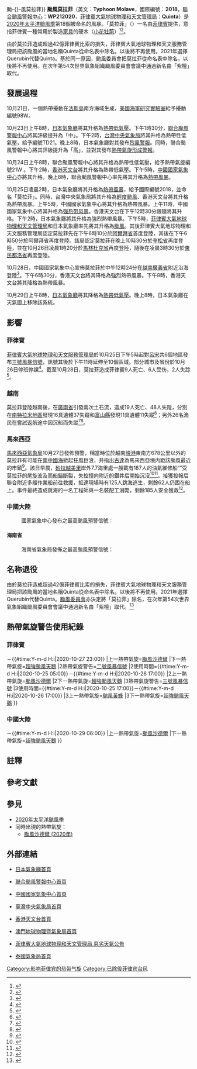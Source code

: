 {{NoteTA
|G1=Weather
|G2=TyphoonNew
|G3=TyphoonOld
|G4=單位
|G5=地名
|G6=2020年太平洋颱風季
|skin=typhoon
|1=zh:Typhoon Molave; zh-tw:Typhoon Molave; zh-cn:Severe Typhoon Molave; zh-hk:Severe Typhoon Molave
}}
{{About|2020年的颱風莫拉菲|其他名為莫拉菲的熱帶氣旋|颱風莫拉菲{{!}}颱-{}-風莫拉菲}}
{{UTC+8}}
{{熱帶氣旋基礎資訊
|颱風名稱 = 颱風莫拉菲
|外文名稱 = Typhoon Molave
|外文語言 = 英文
|十分鐘平均風速JMA = 85|JMA = knot
|十分鐘平均風速CWB = 45|CWB = m/s
|十分鐘平均風速KMA = 40|KMA = m/s
|十分鐘平均風速HKO = 165
|十分鐘平均風速SMG = 
|十分鐘平均風速PAGASA = 155
|十分鐘平均風速NCHMF = 157
|十分鐘平均風速TMD = 85|TMD = knot
|二分鐘平均風速 = 48|NMC = m/s
|一分鐘平均風速 = 105|SSHS = knot<!--JTWC-->
|代表圖像 = Molave 2020-10-27 0540Z.jpg
|代表圖像名稱 = 達到巔峰的颱風莫拉菲
|形成日期 = 2020年10月23日
|轉化日期 =
|消散日期 = 2020年10月29日
|最低氣壓 = 950<!--JMA-->
|瞬間最大陣風 = 220<!--JMA-->
|財產損失 = 6.6億美元（2020年[[美元|美元]]）
|死傷人數 = 71人死亡，46人失踪
|影響地區 = [[菲律賓|菲律賓]]、[[中國大陸|中國大陸]]（[[海南|海南]]）、[[越南|越南]]、[[寮國|寮國]]
|備註 = [[菲律宾大气地球物理和天文管理局|菲律宾大气地球物理和天文管理局]]在此热带气旋离开其责任范围之后，没有再更新其风速资料
|颱風路徑圖 = Molave 2020 track.png
|風季年份 = 2020
|風季位置 = 太平洋
}}
'''颱風莫拉菲'''（英文：'''Typhoon Molave'''，國際編號：'''2018'''，[[聯合颱風警報中心|聯合颱風警報中心]]：'''WP212020'''，[[菲律賓大氣地球物理和天文管理局|菲律賓大氣地球物理和天文管理局]]：'''Quinta'''）是[[2020年太平洋颱風季|2020年太平洋颱風季]]第18個被命名的風暴。「莫拉菲」（{{lang|tl|Molave}}）一名由[[菲律賓|菲律賓]]提供，意指菲律賓一種常用於製造[[家具|家具]]的硬木（[[小花牡荊|小花牡荊]]）<ref>{{cite web|url= https://www.hko.gov.hk/tc/informtc/sound/tc_pronunciation2020e.html#Philippines |title=熱帶氣旋名稱的意義|author=香港天文台|accessdate=2020-08-17}}</ref><ref>{{cite web|url=http://cwb.gov.tw/V7/knowledge/encyclopedia/ty007.htm|title=颱風百問——颱風是怎麼命名？|publisher=交通部中央氣象局|accessdate=2014-12-15|deadurl=yes|archiveurl=https://web.archive.org/web/20171104015435/https://www.cwb.gov.tw/V7/knowledge/encyclopedia/ty007.htm|archivedate=2017-11-04}}</ref>。

由於莫拉菲造成超過42億菲律賓比索的損失，菲律賓大氣地球物理和天文服務管理局把該颱風的當地名稱Quinta從命名表中除名。以後將不再使用。2021年選擇Querubin代替Quinta。基於同一原因，颱風委員會把莫拉菲從命名表中除名，以後將不再使用。在次年第54次世界氣象組織颱風委員會會議中通過新名由「紫檀」取代。

==發展過程==
{{pts wikify}}
10月21日，一個熱帶擾動在[[法斯島|法斯島]]南方海域生成，[[美國海軍研究實驗室|美國海軍研究實驗室]]給予擾動編號98W。

10月23日上午8時，[[日本氣象廳|日本氣象廳]]將其升格為[[熱帶低氣壓|熱帶低氣壓]]。下午1時30分，[[聯合颱風警報中心|聯合颱風警報中心]]將其評級提升為「中」。下午2時，[[台灣|台灣]][[中央氣象局|中央氣象局]]將其升格為熱帶性低氣壓，給予編號TD21。晚上8時，日本氣象廳對其發布[[烈風警報|烈風警報]]。同時，聯合颱風警報中心將其評級提升為「高」，並對其發布[[熱帶氣旋形成警報|熱帶氣旋形成警報]]。

10月24日上午8時，聯合颱風警報中心將其升格為熱帶性低氣壓，給予熱帶氣旋編號21W {{NoteTag|[[聯合颱風警報中心|聯合颱風警報中心]]會為所有於其責任範圍內被該部門評定為[[熱帶氣旋|熱帶氣旋]]的系統作出編號，由兩位數及一個英文字母組成。[[英文字母|英文字母]]表示該熱帶氣旋形成的區域，西北太平洋（包括[[南海|南海]]、[[東海|東海]]）以W表示；而兩位數字則指熱帶氣旋於當年在[[英文字母|英文字母]]所表示的區域內形成次序，換言之「21W」即指莫拉菲是年內第21個於西北太平洋區域內形成的熱帶氣旋。此編號系統每年重新開始。}}。下午2時，[[香港天文台|香港天文台]]將其升格為熱帶低氣壓。下午5時，[[中國國家氣象中心|中國國家氣象中心]]亦將其升格。晚上8時，聯合颱風警報中心率先將其升格為[[熱帶風暴|熱帶風暴]]。

10月25日凌晨2時，日本氣象廳將其升格為[[熱帶風暴|熱帶風暴]]，給予國際編號2018，並命名「莫拉菲」{{NoteTag|[[日本氣象廳|日本氣象廳]]是[[世界氣象組織|世界氣象組織]]指定的西北太平洋[[區域專責氣象中心|區域專責氣象中心]]，負責該區域內（包括南海、東海）的熱帶氣旋正式編號與命名工作：每當該機構把一個熱帶低氣壓升為熱帶風暴時，該機構亦會依照在[[世界氣象組織|世界氣象組織]][[颱風委員會|颱風委員會]]上通過的名稱表作出命名，同時給予4位數字的國際編號。前兩位為當年公元紀年最後兩位數（20'''20'''），後兩位代表莫拉菲是當年被[[日本氣象廳|日本氣象廳]]第'''18'''個升為[[熱帶風暴|熱帶風暴]]的[[熱帶氣旋|熱帶氣旋]]。}}。同時，台灣中央氣象局將其升格為[[輕度颱風|輕度颱風]]、香港天文台將其升格為熱帶風暴。上午5時，中國國家氣象中心將其升格為熱帶風暴。上午11時，中國國家氣象中心將其升格為[[强热带风暴|强热带风暴]]。香港天文台在下午12時30分跟隨將其升格。下午2時，日本氣象廳將其升格為強烈熱帶風暴。下午5時，[[菲律賓大氣地球物理和天文管理局|菲律賓大氣地球物理和天文管理局]]和日本氣象廳率先將其升格為[[颱風|颱風]]。其後菲律賓大氣地球物理和天文服務管理局認定莫拉菲先在下午6時10分於[[阿爾拜省|阿爾拜省]]{{Link-en|聖米格爾島 (菲律賓)|San Miguel Island (Philippines)|聖米格爾島}}首度登陸，其後在下午6時50分於阿爾拜省{{Link-en|馬利瑙市|Malinao,_Albay}}再度登陸。該局認定莫拉菲在晚上10時30分於[[奎松省|奎松省]]{{Link-en|聖安德烈斯|San_Andres,_Quezon}}再度登陸，並在10月26日凌晨1時20分於[[馬林杜克省|馬林杜克省]]{{Link-en|托里霍斯 (菲律賓)|Torrijos, Marinduque|托里霍斯}}再度登陸，隨後在凌晨3時30分於[[東民都洛省|東民都洛省]]{{Link-en|波拉 (菲律賓)|Pola, Oriental Mindoro|波拉}}再度登陸。

10月28日，中國國家氣象中心宣佈莫拉菲於中午12時24分在[[越南|越南]][[廣義省|廣義省]]附近沿海登陸<ref>{{cite news |title=“莫拉菲”减弱为台风级 海南仍有强风雨 |url=http://www.xinhuanet.com/2020-10/28/c_1126667968.htm}}</ref>。下午6時30分，香港天文台將其降格為強烈熱帶風暴。下午8時，香港天文台將其降格為熱帶風暴。

10月29日上午8時，[[日本氣象廳|日本氣象廳]]將其降格為[[熱帶低氣壓|熱帶低氣壓]]。晚上8時，日本氣象廳在天氣圖上移除該系統。

==影響==
=== 菲律賓 ===
[[菲律賓大氣地球物理和天文服務管理局|菲律賓大氣地球物理和天文服務管理局]]於10月25日下午5時起對[[呂宋|呂宋]]共6個地區發布[[熱帶氣旋警告#菲律賓|三號風暴信號]]，訊號其後於下午11時延伸至10個區域。部分城市及省份於10月26日停班停課<ref>{{cite news|url=https://mb.com.ph/2020/10/25/walangpasok-list-of-class-and-work-suspensions-for-monday-october-26-2020/|title=#WalangPasok: List of class and work suspensions for Monday, October 26, 2020|date=2020-10-25|accessdate=2020-10-26|publisher=[[馬尼拉公報|馬尼拉公報]]}}</ref>。截至10月28日，莫拉菲造成菲律賓9人死亡、6人受伤，2人失踪<ref>{{cite news |title=台风“莫拉菲”过境菲律宾致9死6伤 |url=http://www.xinhuanet.com/2020-10/28/c_1126667931.htm}}</ref>。

=== 越南 ===
莫拉菲登陸越南後，在[[廣南省|廣南省]]引發兩次土石流，造成19人死亡、48人失蹤，分別在[[南特拉米地區|南特拉米地區]]發現16具遺體37失蹤和[[富山縣|富山縣]]發現11具遺體11失蹤<ref>{{cite news |title=Đã tìm thấy 19 thi thể trong hai vụ sạt lở đất tại tỉnh Quảng Nam|url=https://www.vietnamplus.vn/da-tim-thay-19-thi-the-trong-hai-vu-sat-lo-dat-tai-tinh-quang-nam/674110.vnp}}</ref>；另外26名漁民在嘗試返航途中因沉船而失蹤<ref>{{cite news |title=Quân chủng Hải quân lập Sở Chỉ huy tiền phương cứu hộ ngư dân |url=https://www.vietnamplus.vn/quan-chung-hai-quan-lap-so-chi-huy-tien-phuong-cuu-ho-ngu-dan/674016.vnp}}</ref><ref>{{cite news |title=颱風莫拉菲侵襲越南 至少2死另有26漁民失蹤 |url=https://www.cna.com.tw/news/aopl/202010280270.aspx}}</ref>。

===馬來西亞===
[[馬來西亞氣象局|馬來西亞氣象局]]10月27日發佈預警，稱當時位於越南[[峴港|峴港]]東南方678公里以外的莫拉菲有可能在[[南中國海|南中國海]]掀起狂風巨浪，并指出[[古達|古達]]為馬來西亞境内距該颱風最近的市鎮<ref>{{cite news|url=https://www.nst.com.my/news/nation/2020/10/635709/metmalaysia-typhoon-molave-may-trigger-strong-winds-rough-seas-scs|title=MetMalaysia: Typhoon Molave may trigger strong winds, rough seas in SCS|date=2020-10-27|accessdate=2020-10-30|publisher={{link-en|新海峽時報|New Straits Times}}}}</ref>。該日早晨，[[砂拉越|砂拉越]][[美里|美里]]{{link-ms|瓜拉峇南|Kuala Baram}}岸外7.7海里處一艘載有187人的油氣維修船“{{lang|en|MV Dayang Topaz}}”受莫拉菲的尾旋波及而船錨斷裂，失控撞向附近的鑽井后開始沉沒<ref>{{cite news|url=https://www.malaymail.com/news/malaysia/2020/10/28/swift-action-saves-more-than-100-lives-in-raging-waters-off-miri/1916969|title=Swift action saves more than 100 lives in raging waters off Miri|date=2020-10-28|accessdate=2020-10-30|publisher={{link-en|馬來郵報|Malay Mail}}}}</ref><ref>{{cite news|url=https://www.malaymail.com/news/malaysia/2020/10/27/one-dead-after-ship-collides-with-oil-rig-off-sarawak-video/1916685|title=One dead after vessel capsizes near Miri oil platform (VIDEO)|date=2020-10-27|accessdate=2020-10-30|publisher={{link-en|馬來郵報|Malay Mail}}}}</ref>。{{link-en|馬來西亞海事執法機構|Malaysian Maritime Enforcement Agency}}接獲投報后聯合附近多艘作業船前往救援，抵達現場時有125人跳海逃生，剩餘62人仍困在船上。事件最終造成跳海的一名工程師與一名裝配工溺斃，剩餘185人安全獲救<ref>{{cite news|url=https://www.malaymail.com/news/malaysia/2020/10/29/dayang-topaz-incident-funeral-for-engineer-rigger-to-be-held-on-saturday/1917623|title=Dayang Topaz incident: Funeral for engineer, rigger to be held on Saturday|date=2020-10-29|accessdate=2020-10-30|publisher={{link-en|馬來郵報|Malay Mail}}}}</ref>。

===中國大陸=== 
: 國家氣象中心發布之最高颱風預警信號：{{CNTY|1}}
====海南省====
:海南省氣象局發佈之最高颱風預警信號：{{CNTY|2}}

== 名称退役 ==
由於莫拉菲造成超過42億菲律賓比索的損失，菲律賓大氣地球物理和天文服務管理局把該颱風的當地名稱Quinta從命名表中除名。以後將不再使用。2021年選擇Querubin代替Quinta。[[颱風委員會|颱風委員會]]亦決定將「莫拉菲」除名，在次年第54次世界氣象組織颱風委員會會議中通過新名由「紫檀」取代。<ref>{{cite web|url= https://www.news.gov.hk/chi/2022/04/20220428/20220428_113801_043.html |title=五熱帶氣旋改名|author=香港政府新聞網|accessdate=2022-04-28}}</ref>

==熱帶氣旋警告使用紀錄==
===菲律賓===
{{熱帶氣旋警告使用紀錄
|氣象台=[[菲律賓大氣地球物理和天文服務管理局|菲律賓大氣地球物理和天文服務管理局]]
|警告系統=風暴信號
|熱帶氣旋警告=[[熱帶氣旋警告#_菲律賓|一號風暴信號]]
|使用時間={{#time:Y-m-d H:i|2020-10-24 11:00}}－{{#time:Y-m-d H:i|2020-10-27 23:00}}
|上一熱帶氣旋=[[颱風沙德爾_(2020年)|颱風沙德爾]]
|下一熱帶氣旋=[[颱風天鵝_(2020年)|超強颱風天鵝]]
|2熱帶氣旋警告=[[熱帶氣旋警告#_菲律賓|二號風暴信號]]
|2使用時間={{#time:Y-m-d H:i|2020-10-25 05:00}}－{{#time:Y-m-d H:i|2020-10-26 17:00}}
|2上一熱帶氣旋=[[颱風沙德爾_(2020年)|颱風沙德爾]]
|2下一熱帶氣旋=[[颱風天鵝_(2020年)|超強颱風天鵝]]
|3熱帶氣旋警告=[[熱帶氣旋警告#菲律賓|三號風暴信號]]
|3使用時間={{#time:Y-m-d H:i|2020-10-25 17:00}}－{{#time:Y-m-d H:i|2020-10-26 17:00}}
|3上一熱帶氣旋=[[颱風黃蜂_(2020年)|颱風黃蜂]]
|3下一熱帶氣旋=[[颱風天鵝_(2020年)|超強颱風天鵝]]
}}

===中國大陸===
{{熱帶氣旋警告使用紀錄
|氣象台=[[国家气象中心|国家气象中心]]
|警告系統=[[气象灾害预警信号#台风|颱風預警信號]]
|熱帶氣旋警告={{CNTY|1}}
|使用時間={{#time:Y-m-d H:i|2020-10-26 10:00}}－{{#time:Y-m-d H:i|2020-10-29 06:00}}
|上一熱帶氣旋=[[颱風沙德爾_(2020年)|颱風沙德爾]]
|下一熱帶氣旋=[[颱風天鵝_(2020年)|超強颱風天鵝]]
}}

==註釋==
{{NoteFoot}}

==參考文獻==
{{reflist}}

==參見==
*[[2020年太平洋颱風季|2020年太平洋颱風季]]
*同時出現的熱帶氣旋：
**[[颱風沙德爾_(2020年)|颱風沙德爾 (2020年)]]

==外部連結==
{{Portal phs}}
{{Commons category|Typhoon Molave (2020)}}
*{{ja}}[http://www.jma.go.jp/ 日本氣象廳首頁]
*{{en}}[https://www.metoc.navy.mil/jtwc/jtwc.html 聯合颱風警報中心首頁]
*{{zh-cn}}[https://www.nmc.gov.cn/ 中國國家氣象中心首頁]
*{{zh-tw}}[http://www.cwb.gov.tw/ 臺灣中央氣象局首頁]
*{{zh-hk}}[http://www.hko.gov.hk/ 香港天文台首頁]
*{{zh-mo}}[http://www.smg.gov.mo/ 澳門地球物理暨氣象局首頁]
*{{en}}[http://bagong.pagasa.dost.gov.ph/tropical-cyclone/severe-weather-bulletin/2 菲律賓大氣地球物理和天文管理局 惡劣天氣公告]
*{{th}}[https://www.tmd.go.th/en/index.php 泰國氣象局首頁]

{{2020年太平洋颱風季}}
[[Category:影响菲律宾的热带气旋|Category:影响菲律宾的热带气旋]]
[[Category:已除役菲律宾台风|Category:已除役菲律宾台风]]
{{退役太平洋颱風名稱}}